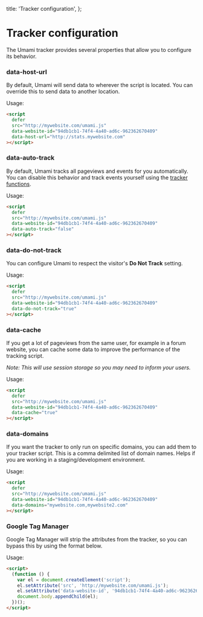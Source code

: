   title: 'Tracker configuration',
};

# Tracker configuration

The Umami tracker provides several properties that allow you to configure its behavior.

### data-host-url

By default, Umami will send data to wherever the script is located. You can override this to send data
to another location.

Usage:

```html
<script
  defer
  src="http://mywebsite.com/umami.js"
  data-website-id="94db1cb1-74f4-4a40-ad6c-962362670409"
  data-host-url="http://stats.mywebsite.com"
></script>
```

### data-auto-track

By default, Umami tracks all pageviews and events for you automatically. You can disable this behavior and
track events yourself using the [tracker functions](/docs/tracker-functions).

Usage:

```html
<script
  defer
  src="http://mywebsite.com/umami.js"
  data-website-id="94db1cb1-74f4-4a40-ad6c-962362670409"
  data-auto-track="false"
></script>
```

### data-do-not-track

You can configure Umami to respect the visitor's **Do Not Track** setting.

Usage:

```html
<script
  defer
  src="http://mywebsite.com/umami.js"
  data-website-id="94db1cb1-74f4-4a40-ad6c-962362670409"
  data-do-not-track="true"
></script>
```

### data-cache

If you get a lot of pageviews from the same user, for example in a forum website, you can cache some data to
improve the performance of the tracking script.

_Note: This will use session storage so you may need to inform your users._

Usage:

```html
<script
  defer
  src="http://mywebsite.com/umami.js"
  data-website-id="94db1cb1-74f4-4a40-ad6c-962362670409"
  data-cache="true"
></script>
```

### data-domains

If you want the tracker to only run on specific domains, you can add them to your tracker script. This is a comma delimited list of domain names. Helps if you are working in a staging/development environment.

Usage:

```html
<script
  defer
  src="http://mywebsite.com/umami.js"
  data-website-id="94db1cb1-74f4-4a40-ad6c-962362670409"
  data-domains="mywebsite.com,mywebsite2.com"
></script>
```

### Google Tag Manager

Google Tag Manager will strip the attributes from the tracker, so you can bypass this by using the format below.

Usage:

```html
<script>
  (function () {
    var el = document.createElement('script');
    el.setAttribute('src', 'http://mywebsite.com/umami.js');
    el.setAttribute('data-website-id', '94db1cb1-74f4-4a40-ad6c-962362670409');
    document.body.appendChild(el);
  })();
</script>
```
